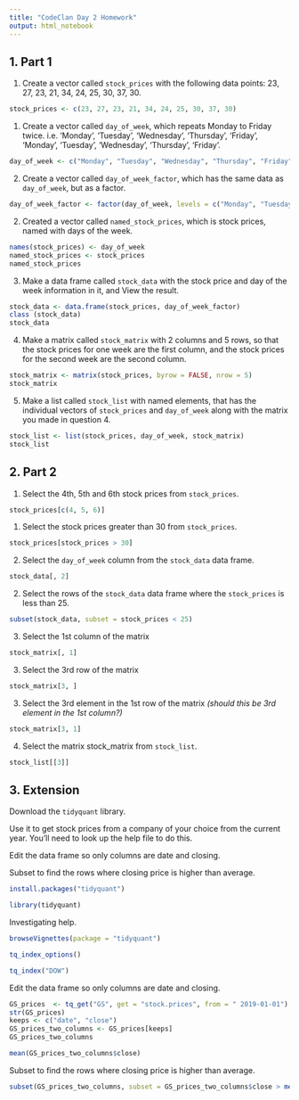 ```yaml
---
title: "CodeClan Day 2 Homework"
output: html_notebook
---
```



## 1. Part 1

1. Create a vector called `stock_prices` with the following data points: 23, 27, 23, 21, 34, 24, 25, 30, 37, 30.
```r
stock_prices <- c(23, 27, 23, 21, 34, 24, 25, 30, 37, 30)
```
 
 
1. Create a vector called `day_of_week`, which repeats Monday to Friday twice. i.e. ‘Monday’, ‘Tuesday’, ‘Wednesday’, ‘Thursday’, ‘Friday’, ‘Monday’, ‘Tuesday’, ‘Wednesday’, ‘Thursday’, ‘Friday’.
```r
day_of_week <- c("Monday", "Tuesday", "Wednesday", "Thursday", "Friday", "Monday", "Tuesday", "Wednesday", "Thursday", "Friday")
```
 
 
2. Create a vector called `day_of_week_factor`, which has the same data as `day_of_week`, but as a factor.
```r
day_of_week_factor <- factor(day_of_week, levels = c("Monday", "Tuesday", "Wednesday", "Thursday", "Friday"), ordered = TRUE)
```
 
 
2. Created a vector called `named_stock_prices`, which is stock prices, named with days of the week.
```r
names(stock_prices) <- day_of_week
named_stock_prices <- stock_prices
named_stock_prices
```
 
 
3. Make a data frame called `stock_data` with the stock price and day of the week information in it, and View the result.
```r
stock_data <- data.frame(stock_prices, day_of_week_factor)
class (stock_data)
stock_data
```
 
 
4. Make a matrix called `stock_matrix` with 2 columns and 5 rows, so that the stock prices for one week are the first column, and the stock prices for the second week are the second column.
```r
stock_matrix <- matrix(stock_prices, byrow = FALSE, nrow = 5)
stock_matrix
```
 
 
5. Make a list called `stock_list` with named elements, that has the individual vectors of `stock_prices` and `day_of_week` along with the matrix you made in question 4.
```r
stock_list <- list(stock_prices, day_of_week, stock_matrix)
stock_list
```
 
 
## 2. Part 2 

1. Select the 4th, 5th and 6th stock prices from `stock_prices`.
```r
stock_prices[c(4, 5, 6)]
```


1. Select the stock prices greater than 30 from `stock_prices`.
```r
stock_prices[stock_prices > 30]
```

2. Select the `day_of_week` column from the `stock_data` data frame.
```r
stock_data[, 2]
```


2. Select the rows of the `stock_data` data frame where the `stock_prices` is less than 25.
```r
subset(stock_data, subset = stock_prices < 25)
```

3. Select the 1st column of the matrix
```r
stock_matrix[, 1]
```


3. Select the 3rd row of the matrix
```r
stock_matrix[3, ]
```


3. Select the 3rd element in the 1st row of the matrix *(should this be 3rd element in the 1st column?)*
```r
stock_matrix[3, 1]
```

4. Select the matrix stock_matrix from `stock_list`.
```r
stock_list[[3]]
```

## 3. Extension

Download the `tidyquant` library.

Use it to get stock prices from a company of your choice from the current year. You’ll need to look up the help file to do this.

Edit the data frame so only columns are date and closing.

Subset to find the rows where closing price is higher than average.

```r
install.packages("tidyquant")
```

```r
library(tidyquant)
```

Investigating help.
```r
browseVignettes(package = "tidyquant")
```

```r
tq_index_options()
```

```r
tq_index("DOW")
```

Edit the data frame so only columns are date and closing.
```r
GS_prices  <- tq_get("GS", get = "stock.prices", from = " 2019-01-01")
str(GS_prices)
keeps <- c("date", "close")
GS_prices_two_columns <- GS_prices[keeps]
GS_prices_two_columns
```

```r
mean(GS_prices_two_columns$close)
```

Subset to find the rows where closing price is higher than average.
```r
subset(GS_prices_two_columns, subset = GS_prices_two_columns$close > mean(GS_prices_two_columns$close))
```







